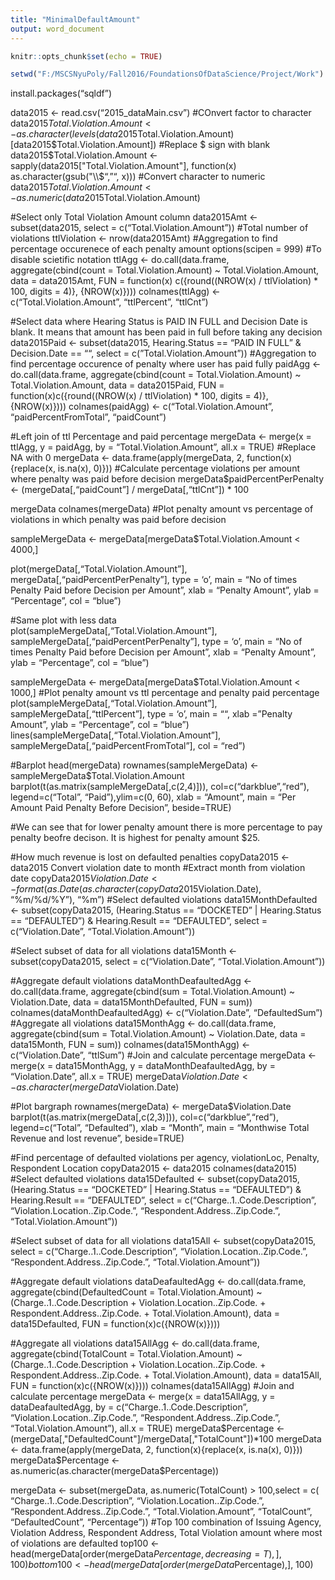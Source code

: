 ```yaml
---
title: "MinimalDefaultAmount"
output: word_document
---
```


```r
knitr::opts_chunk$set(echo = TRUE)
```
```r
setwd("F:/MSCSNyuPoly/Fall2016/FoundationsOfDataScience/Project/Work")
```

install.packages("sqldf")

data2015 <- read.csv("2015_dataMain.csv")
#COnvert factor to character
data2015$Total.Violation.Amount <- as.character(levels(data2015$Total.Violation.Amount)[data2015$Total.Violation.Amount])
#Replace $ sign with blank
data2015$Total.Violation.Amount <- sapply(data2015["Total.Violation.Amount"], function(x) as.character(gsub("\\$", "", x)))
#Convert character to numeric
data2015$Total.Violation.Amount <- as.numeric(data2015$Total.Violation.Amount)

#Select only Total Violation Amount column
data2015Amt <- subset(data2015, select = c("Total.Violation.Amount"))
#Total number of violations
ttlViolation <- nrow(data2015Amt)
#Aggregation to find percentage occurenece of each penalty amount
options(scipen = 999)  #To disable scietific notation
ttlAgg <- do.call(data.frame, aggregate(cbind(count = Total.Violation.Amount) ~ Total.Violation.Amount, data = data2015Amt, 
          FUN = function(x) c({round((NROW(x) / ttlViolation) * 100, digits = 4)}, {NROW(x)})))
colnames(ttlAgg) <- c("Total.Violation.Amount", "ttlPercent", "ttlCnt")

#Select data where Hearing Status is PAID IN FULL and Decision Date is blank. It means that amount has been paid in full before taking any decision
data2015Paid <- subset(data2015, Hearing.Status == "PAID IN FULL" & Decision.Date == "", select = c("Total.Violation.Amount"))
#Aggregation  to find percentage occurence of penalty where user has paid fully
paidAgg <- do.call(data.frame, aggregate(cbind(count = Total.Violation.Amount) ~ Total.Violation.Amount, data = data2015Paid, FUN = function(x)c({round((NROW(x) / ttlViolation) * 100, digits = 4)}, {NROW(x)})))
colnames(paidAgg) <- c("Total.Violation.Amount", "paidPercentFromTotal", "paidCount")

#Left join of ttl Percentage and paid percentage
mergeData <- merge(x = ttlAgg, y = paidAgg, by = "Total.Violation.Amount", all.x = TRUE)
#Replace NA with 0
mergeData <- data.frame(apply(mergeData, 2, function(x){replace(x, is.na(x), 0)}))
#Calculate percentage violations per amount where penalty was paid before decision
mergeData$paidPercentPerPenalty <- (mergeData[,"paidCount"] / mergeData[,"ttlCnt"]) * 100

mergeData
colnames(mergeData)
#Plot penalty amount vs percentage of violations in which penalty was paid before decision

sampleMergeData <- mergeData[mergeData$Total.Violation.Amount < 4000,]


plot(mergeData[,"Total.Violation.Amount"], mergeData[,"paidPercentPerPenalty"], type = 'o', main = "No of times Penalty Paid before Decision per Amount", xlab = "Penalty Amount", ylab = "Percentage", col = "blue")

#Same plot with less data
plot(sampleMergeData[,"Total.Violation.Amount"], sampleMergeData[,"paidPercentPerPenalty"], type = 'o', main = "No of times Penalty Paid before Decision per Amount", xlab = "Penalty Amount", ylab = "Percentage", col = "blue")

sampleMergeData <- mergeData[mergeData$Total.Violation.Amount < 1000,]
#Plot penalty amount vs ttl percentage and penalty paid percentage
plot(sampleMergeData[,"Total.Violation.Amount"], sampleMergeData[,"ttlPercent"], type = 'o', main = "", xlab = "Penalty Amount", ylab = "Percentage", col = "blue")
lines(sampleMergeData[,"Total.Violation.Amount"], sampleMergeData[,"paidPercentFromTotal"], col = "red")

#Barplot
head(mergeData)
rownames(sampleMergeData) <- sampleMergeData$Total.Violation.Amount
barplot(t(as.matrix(sampleMergeData[,c(2,4)])), col=c("darkblue","red"), legend=c("Total", "Paid"),ylim=c(0, 60), xlab = "Amount", main = "Per Amount Paid Penalty Before Decision", beside=TRUE)

#We can see that for lower penalty amount there is more percentage to pay penalty beofre decison. It is highest for penalty amount $25.


#How much revenue is lost on defaulted penalties
copyData2015 <- data2015
Convert violation date to month
#Extract month from violation date
copyData2015$Violation.Date <- format(as.Date(as.character(copyData2015$Violation.Date), "%m/%d/%Y"), "%m")
#Select defaulted violations
data15MonthDefaulted <- subset(copyData2015, (Hearing.Status == "DOCKETED" | Hearing.Status == "DEFAULTED") & Hearing.Result == "DEFAULTED", select = c("Violation.Date", "Total.Violation.Amount"))

#Select subset of data for all violations
data15Month <- subset(copyData2015, select = c("Violation.Date", "Total.Violation.Amount"))

#Aggregate default violations
dataMonthDeafaultedAgg <- do.call(data.frame, aggregate(cbind(sum = Total.Violation.Amount) ~ Violation.Date, data = data15MonthDefaulted, FUN = sum))
colnames(dataMonthDeafaultedAgg) <- c("Violation.Date", "DefaultedSum")
#Aggregate all violations
data15MonthAgg <- do.call(data.frame, aggregate(cbind(sum = Total.Violation.Amount) ~ Violation.Date, data = data15Month, FUN = sum))
colnames(data15MonthAgg) <- c("Violation.Date", "ttlSum")
#Join and calculate percentage
mergeData <- merge(x = data15MonthAgg, y = dataMonthDeafaultedAgg, by = "Violation.Date", all.x = TRUE)
mergeData$Violation.Date <- as.character(mergeData$Violation.Date)

#Plot bargraph
rownames(mergeData) <- mergeData$Violation.Date
barplot(t(as.matrix(mergeData[,c(2,3)])), col=c("darkblue","red"), legend=c("Total", "Defaulted"), xlab = "Month", main = "Monthwise Total Revenue and lost revenue", beside=TRUE)



#Find percentage of defaulted violations per agency, violationLoc, Penalty, Respondent Location
copyData2015 <- data2015
colnames(data2015)
#Select defaulted violations
data15Defaulted <- subset(copyData2015, (Hearing.Status == "DOCKETED" | Hearing.Status == "DEFAULTED") & Hearing.Result == "DEFAULTED", select = c("Charge..1..Code.Description", "Violation.Location..Zip.Code.", "Respondent.Address..Zip.Code.", "Total.Violation.Amount"))

#Select subset of data for all violations
data15All <- subset(copyData2015, select = c("Charge..1..Code.Description", "Violation.Location..Zip.Code.", "Respondent.Address..Zip.Code.", "Total.Violation.Amount"))

#Aggregate default violations
dataDeafaultedAgg <- do.call(data.frame, aggregate(cbind(DefaultedCount = Total.Violation.Amount) ~ (Charge..1..Code.Description + Violation.Location..Zip.Code. + Respondent.Address..Zip.Code. + Total.Violation.Amount), data = data15Defaulted, FUN = function(x)c({NROW(x)})))

#Aggregate all violations
data15AllAgg <- do.call(data.frame, aggregate(cbind(TotalCount = Total.Violation.Amount) ~ (Charge..1..Code.Description + Violation.Location..Zip.Code. + Respondent.Address..Zip.Code. + Total.Violation.Amount), data = data15All, FUN = function(x)c({NROW(x)})))
colnames(data15AllAgg)
#Join and calculate percentage
mergeData <- merge(x = data15AllAgg, y = dataDeafaultedAgg, by = c("Charge..1..Code.Description", "Violation.Location..Zip.Code.", "Respondent.Address..Zip.Code.", "Total.Violation.Amount"), all.x = TRUE)
mergeData$Percentage <- (mergeData[,"DefaultedCount"]/mergeData[,"TotalCount"])*100
mergeData <- data.frame(apply(mergeData, 2, function(x){replace(x, is.na(x), 0)}))
mergeData$Percentage <- as.numeric(as.character(mergeData$Percentage))

mergeData <- subset(mergeData, as.numeric(TotalCount) > 100,select = c( "Charge..1..Code.Description", "Violation.Location..Zip.Code.", "Respondent.Address..Zip.Code.", "Total.Violation.Amount", "TotalCount", "DefaultedCount", "Percentage"))
#Top 100 combination of Issuing Agency, Violation Address, Respondent Address, Total Violation amount where most of violations are defaulted
top100 <- head(mergeData[order(mergeData$Percentage,decreasing=T),], 100)
bottom100 <- head(mergeData[order(mergeData$Percentage),], 100)




